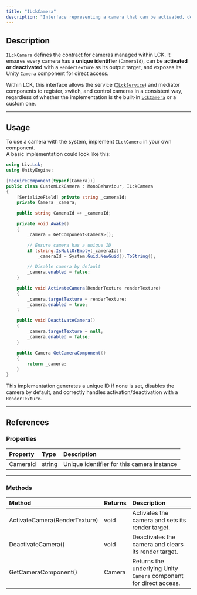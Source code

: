 ```yaml
---
title: "ILckCamera"
description: "Interface representing a camera that can be activated, deactivated, and managed in the LCK capture system."
---
```


## Description

`ILckCamera` defines the contract for cameras managed within LCK. It ensures every camera has a **unique identifier** (`CameraId`), can be **activated or deactivated** with a `RenderTexture` as its output target, and exposes its Unity `Camera` component for direct access.

Within LCK, this interface allows the service ([`ILckService`](/api-reference/ILckService)) and mediator components to register, switch, and control cameras in a consistent way, regardless of whether the implementation is the built-in [`LckCamera`](/api-reference/LckCamera) or a custom one.

---

## Usage

To use a camera with the system, implement `ILckCamera` in your own component.\
A basic implementation could look like this:

```c#
using Liv.Lck;
using UnityEngine;

[RequireComponent(typeof(Camera))]
public class CustomLckCamera : MonoBehaviour, ILckCamera
{
    [SerializeField] private string _cameraId;
    private Camera _camera;

    public string CameraId => _cameraId;

    private void Awake()
    {
        _camera = GetComponent<Camera>();

        // Ensure camera has a unique ID
        if (string.IsNullOrEmpty(_cameraId))
            _cameraId = System.Guid.NewGuid().ToString();

        // Disable camera by default
        _camera.enabled = false;
    }

    public void ActivateCamera(RenderTexture renderTexture)
    {
        _camera.targetTexture = renderTexture;
        _camera.enabled = true;
    }

    public void DeactivateCamera()
    {
        _camera.targetTexture = null;
        _camera.enabled = false;
    }

    public Camera GetCameraComponent()
    {
        return _camera;
    }
}
```

This implementation generates a unique ID if none is set, disables the camera by default, and correctly handles activation/deactivation with a `RenderTexture`.

---

## References

### Properties

| Property | Type   | Description                                |
| :------- | :----- | :----------------------------------------- |
| CameraId | string | Unique identifier for this camera instance |

---

### Methods

| Method                        | Returns | Description                                                        |
| :---------------------------- | :------ | :----------------------------------------------------------------- |
| ActivateCamera(RenderTexture) | void    | Activates the camera and sets its render target.                   |
| DeactivateCamera()            | void    | Deactivates the camera and clears its render target.               |
| GetCameraComponent()          | Camera  | Returns the underlying Unity `Camera` component for direct access. |